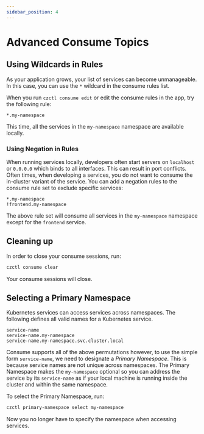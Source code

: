 ```yaml
---
sidebar_position: 4
---
```


# Advanced Consume Topics

## Using Wildcards in Rules

As your application grows, your list of services can become unmanageable. In this case, you can use the `*` wildcard in the consume rules list.

When you run `czctl consume edit` or edit the consume rules in the app, try the following rule:

```
*.my-namespace
```

This time, all the services in the `my-namespace` namespace are available locally.

### Using Negation in Rules

When running services locally, developers often start servers on `localhost` or `0.0.0.0` which binds to all interfaces.
This can result in port conflicts. Often times, when developing a services, you do not want to consume the in-cluster variant of the service.
You can add a negation rules to the consume rule set to exclude specific services:

```
*.my-namespace
!frontend.my-namespace
```

The above rule set will consume all services in the `my-namespace` namespace except for the `frontend` service.

## Cleaning up

In order to close your consume sessions, run:

```bash
czctl consume clear
```

Your consume sessions will close.


## Selecting a Primary Namespace

Kubernetes services can access services across namespaces. The following defines all valid names for a Kubernetes service.

```
service-name
service-name.my-namespace
service-name.my-namespace.svc.cluster.local
```

Consume supports all of the above permutations however, to use the simple form `service-name`, we need to designate a *Primary Namespace*.
This is because service names are not unique across namespaces. The Primary Namespace makes the `my-namespace` optional so you can address the service by its `service-name` as if your local machine is running inside the cluster and within the same namespace.

To select the Primary Namespace, run:

```bash
czctl primary-namespace select my-namespace
```

Now you no longer have to specify the namespace when accessing services.
